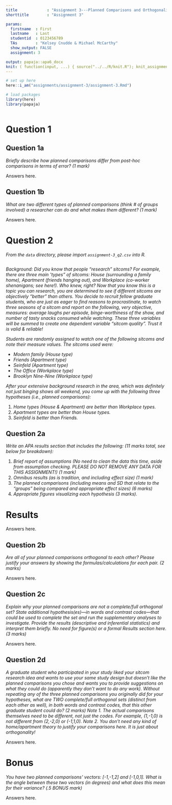 ```yaml
---
title             : "Assignment 3---Planned Comparisons and Orthogonality."
shorttitle        : "Assignment 3"

params:
  firstname  : First
  lastname   : Last
  studentid  : 0123456789
  TAs        : "Kelsey Cnudde & Michael McCarthy"
  show_output: FALSE
  assignment: 3

output: papaja::apa6_docx
knit: ( function(input, ...) { source("../../R/knit.R"); knit_assignment(input, ...) })
---
```


```r
# set up here
here::i_am("assignments/assignment-3/assignment-3.Rmd")

# load packages
library(here)
library(papaja)
```

```r
```

# Question 1

## Question 1a

*Briefly describe how planned comparisons differ from post-hoc comparisons in terms of error? (1 mark) *

Answers here.

\newpage

## Question 1b

*What are two different types of planned comparisons (think # of groups involved) a researcher can do and what makes them different? (1 mark)*

Answers here.

\newpage

# Question 2

*From the `data` directory, please import `assignment-3_q2.csv` into R.*

```r

```

*Background: Did you know that people "research" sitcoms? For example, there are three main 'types" of sitcoms: House (surrounding a family home), Apartment (friends hanging out), and Workplace (co-worker shenanigans; see here!). Who knew, right? Now that you know this is a topic you can research, you are determined to see if different sitcoms are objectively “better” than others. You decide to recruit fellow graduate students, who are just as eager to find reasons to procrastinate, to watch three seasons of a sitcom and report on the following, very objective, measures: average laughs per episode, binge-worthiness of the show, and number of tasty snacks consumed while watching. These three variables will be summed to create one dependent variable "sitcom quality". Trust it is valid & reliable!*

*Students are randomly assigned to watch one of the following sitcoms and note their measure values. The sitcoms used were:*

- *Modern family (House type)*
- *Friends (Apartment type)*
- *Seinfeld (Apartment type)*
- *The Office (Workplace type)*
- *Brooklyn Nine-Nine (Workplace type)*

*After your extensive background research in the area, which was definitely not just binging shows all weekend, you come up with the following three hypotheses (i.e., planned comparisons):*

1. *Home types (House & Apartment) are better than Workplace types.*
2. *Apartment types are better than House types.*
3. *Seinfeld is better than Friends.*

## Question 2a

*Write an APA results section that includes the following: (11 marks total, see below for breakdown):*

1. *Brief report of assumptions (No need to clean the data this time, aside from assumption checking. PLEASE DO NOT REMOVE ANY DATA FOR THIS ASSIGNMENT!) (1 mark)*
2. *Omnibus results (as is tradition, and including effect size) (1 mark)*
3. *The planned comparisons (including means and SD that relate to the “groups” being compared and appropriate effect sizes) (6 marks)*
4. *Appropriate figures visualizing each hypothesis (3 marks).*

# Results

Answers here.

\newpage

## Question 2b

*Are all of your planned comparisons orthogonal to each other? Please justify your answers by showing the formulas/calculations for each pair. (2 marks)*

Answers here.

\newpage

## Question 2c

*Explain why your planned comparisons are not a complete/full orthogonal set? State additional hypothesis(es)---in words and contrast codes---that could be used to complete the set and run the supplementary analyses to investigate. Provide the results (descriptive and inferential statistics) and interpret them briefly. No need for figure(s) or a formal Results section here. (3 marks)*

Answers here.

\newpage

## Question 2d

*A graduate student who participated in your study liked your sitcom research idea and wants to use your same study design but doesn’t like the planned comparisons you chose and wants you to provide suggestions on what they could do (apparently they don’t want to do any work). Without repeating any of the three planned comparisons you originally did for your hypotheses, what are TWO complete/full orthogonal sets (distinct from each other as well), in both words and contrast codes, that this other graduate student could do? (2 marks) Note 1. The actual comparisons themselves need to be different, not just the codes. For example, (1,-1,0) is not different from (2,-2,0) or (-1,1,0). Note 2. You don’t need any kind of home/apartment theory to justify your comparisons here. It is just about orthogonality!*

Answers here.

\newpage

# Bonus

*You have two planned comparisons’ vectors: [-1,-1,2] and [-1,0,1]. What is the angle between these two vectors (in degrees) and what does this mean for their variance? (.5 BONUS mark)*

Answers here.
